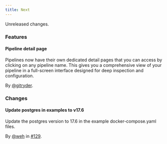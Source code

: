 ```yaml
---
title: Next
---
```


Unreleased changes.

### Features

#### Pipeline detail page

Pipelines now have their own dedicated detail pages that you can access by
clicking on any pipeline name. This gives you a comprehensive view of your
pipeline in a full-screen interface designed for deep inspection and
configuration.

By [@gitryder](https://github.com/gitryder).

### Changes

#### Update postgres in examples to v17.6

Update the postgres version to 17.6 in the example docker-compose.yaml files.

By [@weh](https://github.com/weh) in [#129](https://github.com/tenzir/platform/pull/129).

